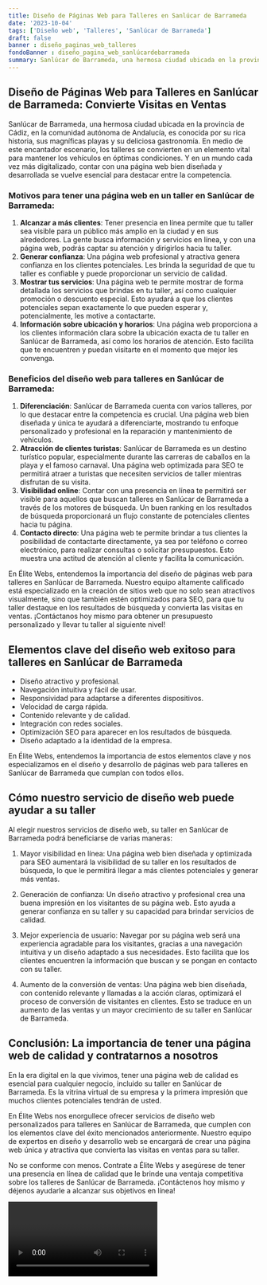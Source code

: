 ```yaml
---
title: Diseño de Páginas Web para Talleres en Sanlúcar de Barrameda
date: '2023-10-04'
tags: ['Diseño web', 'Talleres', 'Sanlúcar de Barrameda']
draft: false
banner : diseño_paginas_web_talleres
fondoBanner : diseño_pagina_web_sanlúcardebarrameda
summary: Sanlúcar de Barrameda, una hermosa ciudad ubicada en la provincia de Cádiz, en la comunidad autónoma de Andalucía, es conocida por su rica historia, sus magníficas playas y su deliciosa gastronomía. En medio de este encantador escenario, los talleres se convierten en un elemento vital para mantener los vehículos en óptimas condiciones. Y en un mundo cada vez más digitalizado, contar con una página web bien diseñada y desarrollada se vuelve esencial para destacar entre la competencia.
---
```


## Diseño de Páginas Web para Talleres en Sanlúcar de Barrameda: Convierte Visitas en Ventas

Sanlúcar de Barrameda, una hermosa ciudad ubicada en la provincia de Cádiz, en la comunidad autónoma de Andalucía, es conocida por su rica historia, sus magníficas playas y su deliciosa gastronomía. En medio de este encantador escenario, los talleres se convierten en un elemento vital para mantener los vehículos en óptimas condiciones. Y en un mundo cada vez más digitalizado, contar con una página web bien diseñada y desarrollada se vuelve esencial para destacar entre la competencia.

### Motivos para tener una página web en un taller en Sanlúcar de Barrameda:
1. **Alcanzar a más clientes**: Tener presencia en línea permite que tu taller sea visible para un público más amplio en la ciudad y en sus alrededores. La gente busca información y servicios en línea, y con una página web, podrás captar su atención y dirigirlos hacia tu taller.
2. **Generar confianza**: Una página web profesional y atractiva genera confianza en los clientes potenciales. Les brinda la seguridad de que tu taller es confiable y puede proporcionar un servicio de calidad.
3. **Mostrar tus servicios**: Una página web te permite mostrar de forma detallada los servicios que brindas en tu taller, así como cualquier promoción o descuento especial. Esto ayudará a que los clientes potenciales sepan exactamente lo que pueden esperar y, potencialmente, les motive a contactarte.
4. **Información sobre ubicación y horarios**: Una página web proporciona a los clientes información clara sobre la ubicación exacta de tu taller en Sanlúcar de Barrameda, así como los horarios de atención. Esto facilita que te encuentren y puedan visitarte en el momento que mejor les convenga.

### Beneficios del diseño web para talleres en Sanlúcar de Barrameda:
1. **Diferenciación**: Sanlúcar de Barrameda cuenta con varios talleres, por lo que destacar entre la competencia es crucial. Una página web bien diseñada y única te ayudará a diferenciarte, mostrando tu enfoque personalizado y profesional en la reparación y mantenimiento de vehículos.
2. **Atracción de clientes turistas**: Sanlúcar de Barrameda es un destino turístico popular, especialmente durante las carreras de caballos en la playa y el famoso carnaval. Una página web optimizada para SEO te permitirá atraer a turistas que necesiten servicios de taller mientras disfrutan de su visita.
3. **Visibilidad online**: Contar con una presencia en línea te permitirá ser visible para aquellos que buscan talleres en Sanlúcar de Barrameda a través de los motores de búsqueda. Un buen ranking en los resultados de búsqueda proporcionará un flujo constante de potenciales clientes hacia tu página.
4. **Contacto directo**: Una página web te permite brindar a tus clientes la posibilidad de contactarte directamente, ya sea por teléfono o correo electrónico, para realizar consultas o solicitar presupuestos. Esto muestra una actitud de atención al cliente y facilita la comunicación.

En Élite Webs, entendemos la importancia del diseño de páginas web para talleres en Sanlúcar de Barrameda. Nuestro equipo altamente calificado está especializado en la creación de sitios web que no solo sean atractivos visualmente, sino que también estén optimizados para SEO, para que tu taller destaque en los resultados de búsqueda y convierta las visitas en ventas. ¡Contáctanos hoy mismo para obtener un presupuesto personalizado y llevar tu taller al siguiente nivel!

<GifSeo />

<Cta />

## Elementos clave del diseño web exitoso para talleres en Sanlúcar de Barrameda

- Diseño atractivo y profesional.
- Navegación intuitiva y fácil de usar.
- Responsividad para adaptarse a diferentes dispositivos.
- Velocidad de carga rápida.
- Contenido relevante y de calidad.
- Integración con redes sociales.
- Optimización SEO para aparecer en los resultados de búsqueda.
- Diseño adaptado a la identidad de la empresa.

En Élite Webs, entendemos la importancia de estos elementos clave y nos especializamos en el diseño y desarrollo de páginas web para talleres en Sanlúcar de Barrameda que cumplan con todos ellos. 

## Cómo nuestro servicio de diseño web puede ayudar a su taller

Al elegir nuestros servicios de diseño web, su taller en Sanlúcar de Barrameda podrá beneficiarse de varias maneras:

1. Mayor visibilidad en línea: Una página web bien diseñada y optimizada para SEO aumentará la visibilidad de su taller en los resultados de búsqueda, lo que le permitirá llegar a más clientes potenciales y generar más ventas.

2. Generación de confianza: Un diseño atractivo y profesional crea una buena impresión en los visitantes de su página web. Esto ayuda a generar confianza en su taller y su capacidad para brindar servicios de calidad.

3. Mejor experiencia de usuario: Navegar por su página web será una experiencia agradable para los visitantes, gracias a una navegación intuitiva y un diseño adaptado a sus necesidades. Esto facilita que los clientes encuentren la información que buscan y se pongan en contacto con su taller.

4. Aumento de la conversión de ventas: Una página web bien diseñada, con contenido relevante y llamadas a la acción claras, optimizará el proceso de conversión de visitantes en clientes. Esto se traduce en un aumento de las ventas y un mayor crecimiento de su taller en Sanlúcar de Barrameda.

## Conclusión: La importancia de tener una página web de calidad y contratarnos a nosotros

En la era digital en la que vivimos, tener una página web de calidad es esencial para cualquier negocio, incluido su taller en Sanlúcar de Barrameda. Es la vitrina virtual de su empresa y la primera impresión que muchos clientes potenciales tendrán de usted.

En Élite Webs nos enorgullece ofrecer servicios de diseño web personalizados para talleres en Sanlúcar de Barrameda, que cumplen con los elementos clave del éxito mencionados anteriormente. Nuestro equipo de expertos en diseño y desarrollo web se encargará de crear una página web única y atractiva que convierta las visitas en ventas para su taller.

No se conforme con menos. Contrate a Élite Webs y asegúrese de tener una presencia en línea de calidad que le brinde una ventaja competitiva sobre los talleres de Sanlúcar de Barrameda. ¡Contáctenos hoy mismo y déjenos ayudarle a alcanzar sus objetivos en línea!

<Video />

<CtaBot job='Talleres' city='Sanlúcar de Barrameda'/>

<Gmaps query='Sanlúcar de Barrameda+españa+maps' />